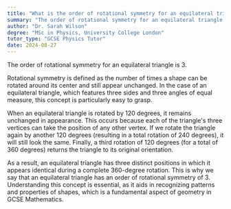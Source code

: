```yaml
---
title: "What is the order of rotational symmetry for an equilateral triangle?"
summary: "The order of rotational symmetry for an equilateral triangle is 3."
author: "Dr. Sarah Wilson"
degree: "MSc in Physics, University College London"
tutor_type: "GCSE Physics Tutor"
date: 2024-08-27
---
```


The order of rotational symmetry for an equilateral triangle is $3$.

Rotational symmetry is defined as the number of times a shape can be rotated around its center and still appear unchanged. In the case of an equilateral triangle, which features three sides and three angles of equal measure, this concept is particularly easy to grasp.

When an equilateral triangle is rotated by $120$ degrees, it remains unchanged in appearance. This occurs because each of the triangle's three vertices can take the position of any other vertex. If we rotate the triangle again by another $120$ degrees (resulting in a total rotation of $240$ degrees), it will still look the same. Finally, a third rotation of $120$ degrees (for a total of $360$ degrees) returns the triangle to its original orientation.

As a result, an equilateral triangle has three distinct positions in which it appears identical during a complete $360$-degree rotation. This is why we say that an equilateral triangle has an order of rotational symmetry of $3$. Understanding this concept is essential, as it aids in recognizing patterns and properties of shapes, which is a fundamental aspect of geometry in GCSE Mathematics.
    